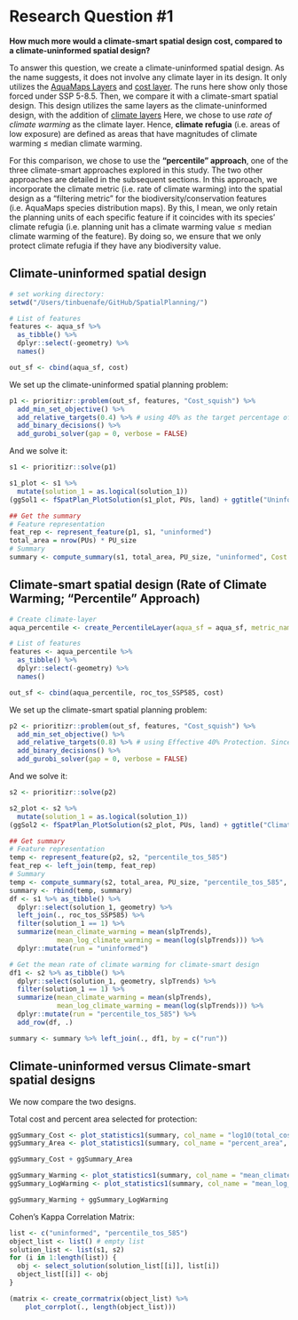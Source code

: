 # Research Question #1 {#rq-1}

__How much more would a climate-smart spatial design cost, compared to a climate-uninformed spatial design?__

To answer this question, we create a climate-uninformed spatial design. As the name suggests, it does not involve any climate layer in its design. It only utilizes the [AquaMaps Layers](#conservation-features) and [cost layer](#cost-layer). The runs here show only those forced under SSP 5-8.5. Then, we compare it with a climate-smart spatial design. This design utilizes the same layers as the climate-uninformed design, with the addition of [climate layers](#climate-metrics) Here, we chose to use _rate of climate warming_ as the climate layer. Hence, __climate refugia__ (i.e. areas of low exposure) are defined as areas that have magnitudes of climate warming $\leq$ median climate warming.

For this comparison, we chose to use the __"percentile" approach__, one of the three climate-smart approaches explored in this study. The two other approaches are detailed in the subsequent sections. In this approach, we incorporate the climate metric (i.e. rate of climate warming) into the spatial design as a "filtering metric" for the biodiversity/conservation features (i.e. AquaMaps species distribution maps). By this, I mean, we only retain the planning units of each specific feature if it coincides with its species' climate refugia (i.e. planning unit has a climate warming value $\leq$ median climate warming of the feature). By doing so, we ensure that we only protect climate refugia if they have any biodiversity value.

## Climate-uninformed spatial design

```r
# set working directory:
setwd("/Users/tinbuenafe/GitHub/SpatialPlanning/")

# List of features
features <- aqua_sf %>% 
  as_tibble() %>% 
  dplyr::select(-geometry) %>% 
  names()

out_sf <- cbind(aqua_sf, cost)
```
We set up the climate-uninformed spatial planning problem:
```r
p1 <- prioritizr::problem(out_sf, features, "Cost_squish") %>%
  add_min_set_objective() %>%
  add_relative_targets(0.4) %>% # using 40% as the target percentage of protection
  add_binary_decisions() %>%
  add_gurobi_solver(gap = 0, verbose = FALSE)
```
And we solve it:
```r
s1 <- prioritizr::solve(p1)
```
```r
s1_plot <- s1 %>% 
  mutate(solution_1 = as.logical(solution_1)) 
(ggSol1 <- fSpatPlan_PlotSolution(s1_plot, PUs, land) + ggtitle("Uninformed"))

```
```r
## Get the summary
# Feature representation
feat_rep <- represent_feature(p1, s1, "uninformed")
total_area = nrow(PUs) * PU_size
# Summary
summary <- compute_summary(s1, total_area, PU_size, "uninformed", Cost = "Cost_squish")
```

## Climate-smart spatial design (Rate of Climate Warming; "Percentile" Approach)
```r
# Create climate-layer
aqua_percentile <- create_PercentileLayer(aqua_sf = aqua_sf, metric_name = "tos", colname = "slpTrends", metric_df = roc_tos_SSP585, PUs = PUs)

# List of features
features <- aqua_percentile %>% 
  as_tibble() %>% 
  dplyr::select(-geometry) %>% 
  names()

out_sf <- cbind(aqua_percentile, roc_tos_SSP585, cost)
```
We set up the climate-smart spatial planning problem:
```r
p2 <- prioritizr::problem(out_sf, features, "Cost_squish") %>%
  add_min_set_objective() %>%
  add_relative_targets(0.8) %>% # using Effective 40% Protection. Since we only retained planning units that intersect with both biodiversity features and areas <= 50th percentile (0.5), by multiplying this by 0.8 target, we effectively protect only 40%.
  add_binary_decisions() %>%
  add_gurobi_solver(gap = 0, verbose = FALSE)
```
And we solve it:
```r
s2 <- prioritizr::solve(p2)
```
```r
s2_plot <- s2 %>% 
  mutate(solution_1 = as.logical(solution_1))
(ggSol2 <- fSpatPlan_PlotSolution(s2_plot, PUs, land) + ggtitle("Climate-smart design: Rate of Climate Warming", subtitle = "Percentile, SSP 5-8.5"))
```
```r
## Get summary
# Feature representation
temp <- represent_feature(p2, s2, "percentile_tos_585")
feat_rep <- left_join(temp, feat_rep)
# Summary
temp <- compute_summary(s2, total_area, PU_size, "percentile_tos_585", Cost = "Cost_squish")
summary <- rbind(temp, summary)
df <- s1 %>% as_tibble() %>% 
  dplyr::select(solution_1, geometry) %>% 
  left_join(., roc_tos_SSP585) %>% 
  filter(solution_1 == 1) %>% 
  summarize(mean_climate_warming = mean(slpTrends),
            mean_log_climate_warming = mean(log(slpTrends))) %>% 
  dplyr::mutate(run = "uninformed")

# Get the mean rate of climate warming for climate-smart design
df1 <- s2 %>% as_tibble() %>% 
  dplyr::select(solution_1, geometry, slpTrends) %>% 
  filter(solution_1 == 1) %>% 
  summarize(mean_climate_warming = mean(slpTrends),
            mean_log_climate_warming = mean(log(slpTrends))) %>% 
  dplyr::mutate(run = "percentile_tos_585") %>% 
  add_row(df, .)

summary <- summary %>% left_join(., df1, by = c("run"))
```

## Climate-uninformed versus Climate-smart spatial designs
We now compare the two designs.

Total cost and percent area selected for protection:
```r
ggSummary_Cost <- plot_statistics1(summary, col_name = "log10(total_cost)", y_axis = "log10(cost)")
ggSummary_Area <- plot_statistics1(summary, col_name = "percent_area", y_axis = "% area")
```
```r
ggSummary_Cost + ggSummary_Area
```
```r
ggSummary_Warming <- plot_statistics1(summary, col_name = "mean_climate_warming", y_axis = expression('Δ'^"o"*'C yr'^"-1"*''))
ggSummary_LogWarming <- plot_statistics1(summary, col_name = "mean_log_climate_warming", y_axis = expression('log Δ'^"o"*'C yr'^"-1"*'')) + scale_y_reverse()
```
```r
ggSummary_Warming + ggSummary_LogWarming
```

Cohen's Kappa Correlation Matrix:
```r
list <- c("uninformed", "percentile_tos_585")
object_list <- list() # empty list
solution_list <- list(s1, s2)
for (i in 1:length(list)) {
  obj <- select_solution(solution_list[[i]], list[i])
  object_list[[i]] <- obj
}
```
```r
(matrix <- create_corrmatrix(object_list) %>% 
    plot_corrplot(., length(object_list)))
```
